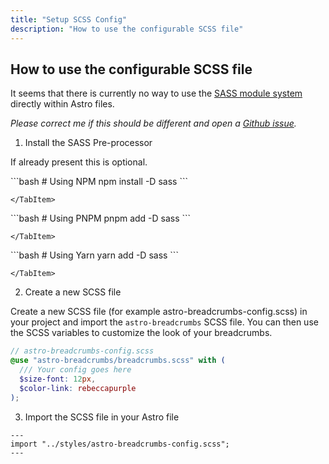 ```yaml
---
title: "Setup SCSS Config"
description: "How to use the configurable SCSS file"
---
```



## How to use the configurable SCSS file

It seems that there is currently no way to use the [SASS module system](https://sass-lang.com/documentation/modules) directly within Astro files.

_Please correct me if this should be different and open a [Github issue](https://github.com/felix-berlin/astro-breadcrumbs/issues)._

<Steps>

1. Install the SASS Pre-processor

If already present this is optional.

<Tabs>
  <TabItem label="npm">
    ```bash
      # Using NPM
      npm install -D sass
    ```

    </TabItem>

  <TabItem label="pnpm">
    ```bash
      # Using PNPM
      pnpm add -D sass
    ```

    </TabItem>

  <TabItem label="yarn">
    ```bash
      # Using Yarn
      yarn add -D sass
    ```

    </TabItem>

</Tabs>

2. Create a new SCSS file

Create a new SCSS file (for example astro-breadcrumbs-config.scss) in your project and import the `astro-breadcrumbs` SCSS file. You can then use the SCSS variables to customize the look of your breadcrumbs.

```scss
// astro-breadcrumbs-config.scss
@use "astro-breadcrumbs/breadcrumbs.scss" with (
  /// Your config goes here
  $size-font: 12px,
  $color-link: rebeccapurple
);
```

3. Import the SCSS file in your Astro file

```astro
---
import "../styles/astro-breadcrumbs-config.scss";
---
```

</Steps>
